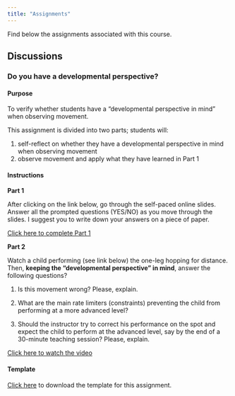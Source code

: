 ```yaml
---
title: "Assignments"
---
```


Find below the assignments associated with this course.

## Discussions

### Do you have a developmental perspective?

#### Purpose

To verify whether students have a "developmental perspective in mind" when observing movement.

This assignment is divided into two parts; students will:

1.  self-reflect on whether they have a developmental perspective in mind when observing movement
2.  observe movement and apply what they have learned in Part 1

#### Instructions

**Part 1**

After clicking on the link below, go through the self-paced online slides. Answer all the prompted questions (YES/NO) as you move through the slides. I suggest you to write down your answers on a piece of paper.

[Click here to complete Part 1](devpers.qmd)

**Part 2**

Watch a child performing (see link below) the one-leg hopping for distance. Then, **keeping the "developmental perspective" in mind**, answer the following questions?

1.  Is this movement wrong? Please, explain.

2.  What are the main rate limiters (constraints) preventing the child from performing at a more advanced level?

3.  Should the instructor try to correct his performance on the spot and expect the child to perform at the advanced level, say by the end of a 30-minute teaching session? Please, explain.

[Click here to watch the video](https://mycsunemail-my.sharepoint.com/:v:/g/personal/ovande_furtado_csun_edu/EfZ59wl8wcRMtUhGu31--i8BbucPgh7KCKcKZpVT_YWE9Q?e=QEnbOY)

#### Template

[Click here](devpers-temp.qmd) to download the template for this assignment.
